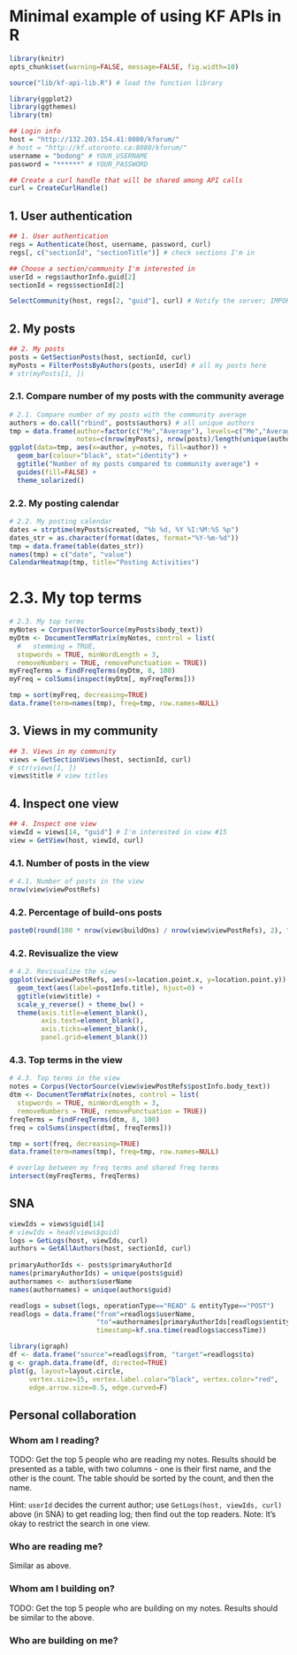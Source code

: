 Minimal example of using KF APIs in R
========================================================

```r
library(knitr)
opts_chunk$set(warning=FALSE, message=FALSE, fig.width=10)
```

```r
source("lib/kf-api-lib.R") # load the function library

library(ggplot2)
library(ggthemes)
library(tm)

## Login info
host = "http://132.203.154.41:8080/kforum/"
# host = "http://kf.utoronto.ca:8080/kforum/"
username = "bodong" # YOUR_USERNAME
password = "******" # YOUR_PASSWORD

## Create a curl handle that will be shared among API calls
curl = CreateCurlHandle()
```

## 1. User authentication

```r
## 1. User authentication
regs = Authenticate(host, username, password, curl)
regs[, c("sectionId", "sectionTitle")] # check sections I'm in

## Choose a section/community I'm interested in
userId = regs$authorInfo.guid[2]
sectionId = regs$sectionId[2]

SelectCommunity(host, regs[2, "guid"], curl) # Notify the server; IMPORTANT
```

## 2. My posts

```r
## 2. My posts
posts = GetSectionPosts(host, sectionId, curl)
myPosts = FilterPostsByAuthors(posts, userId) # all my posts here
# str(myPosts[1, ])
```

### 2.1. Compare number of my posts with the community average

```r
# 2.1. Compare number of my posts with the community average
authors = do.call("rbind", posts$authors) # all unique authors
tmp = data.frame(author=factor(c("Me","Average"), levels=c("Me","Average")),
                 notes=c(nrow(myPosts), nrow(posts)/length(unique(authors$guid))))
ggplot(data=tmp, aes(x=author, y=notes, fill=author)) +
  geom_bar(colour="black", stat="identity") + 
  ggtitle("Number of my posts compared to community average") + 
  guides(fill=FALSE) + 
  theme_solarized()
```

### 2.2. My posting calendar

```r
# 2.2. My posting calendar
dates = strptime(myPosts$created, "%b %d, %Y %I:%M:%S %p")
dates_str = as.character(format(dates, format="%Y-%m-%d"))
tmp = data.frame(table(dates_str))
names(tmp) = c("date", "value")
CalendarHeatmap(tmp, title="Posting Activities")
```

# 2.3. My top terms

```r
# 2.3. My top terms
myNotes = Corpus(VectorSource(myPosts$body_text))
myDtm <- DocumentTermMatrix(myNotes, control = list(
  #   stemming = TRUE, 
  stopwords = TRUE, minWordLength = 3, 
  removeNumbers = TRUE, removePunctuation = TRUE))
myFreqTerms = findFreqTerms(myDtm, 8, 100)
myFreq = colSums(inspect(myDtm[, myFreqTerms]))
```

```r
tmp = sort(myFreq, decreasing=TRUE)
data.frame(term=names(tmp), freq=tmp, row.names=NULL)
```


## 3. Views in my community

```r
## 3. Views in my community
views = GetSectionViews(host, sectionId, curl)
# str(views[1, ])
views$title # view titles
```

## 4. Inspect one view

```r
## 4. Inspect one view
viewId = views[14, "guid"] # I'm interested in view #15
view = GetView(host, viewId, curl)
```

### 4.1. Number of posts in the view

```r
# 4.1. Number of posts in the view
nrow(view$viewPostRefs)
```

### 4.2. Percentage of build-ons posts

```r
paste0(round(100 * nrow(view$buildOns) / nrow(view$viewPostRefs), 2), "%")
```


### 4.2. Revisualize the view

```r
# 4.2. Revisualize the view
ggplot(view$viewPostRefs, aes(x=location.point.x, y=location.point.y)) + 
  geom_text(aes(label=postInfo.title), hjust=0) + 
  ggtitle(view$title) + 
  scale_y_reverse() + theme_bw() + 
  theme(axis.title=element_blank(), 
        axis.text=element_blank(),
        axis.ticks=element_blank(), 
        panel.grid=element_blank())
```

### 4.3. Top terms in the view

```r
# 4.3. Top terms in the view
notes = Corpus(VectorSource(view$viewPostRefs$postInfo.body_text))
dtm <- DocumentTermMatrix(notes, control = list(
  stopwords = TRUE, minWordLength = 3, 
  removeNumbers = TRUE, removePunctuation = TRUE))
freqTerms = findFreqTerms(dtm, 8, 100)
freq = colSums(inspect(dtm[, freqTerms]))
```

```r
tmp = sort(freq, decreasing=TRUE)
data.frame(term=names(tmp), freq=tmp, row.names=NULL)

# overlap between my freq terms and shared freq terms
intersect(myFreqTerms, freqTerms)
```

## SNA

```r
viewIds = views$guid[14]
# viewIds = head(views$guid)
logs = GetLogs(host, viewIds, curl)
authors = GetAllAuthors(host, sectionId, curl)
    
primaryAuthorIds <- posts$primaryAuthorId
names(primaryAuthorIds) = unique(posts$guid)
authornames <- authors$userName
names(authornames) = unique(authors$guid)

readlogs = subset(logs, operationType=="READ" & entityType=="POST")
readlogs = data.frame("from"=readlogs$userName, 
                      "to"=authornames[primaryAuthorIds[readlogs$entityId]], 
                      timestamp=kf.sna.time(readlogs$accessTime))

library(igraph)
df <- data.frame("source"=readlogs$from, "target"=readlogs$to)
g <- graph.data.frame(df, directed=TRUE)
plot(g, layout=layout.circle, 
     vertex.size=15, vertex.label.color="black", vertex.color="red", 
     edge.arrow.size=0.5, edge.curved=F)
```

## Personal collaboration

### Whom am I reading?

TODO: Get the top 5 people who are reading my notes. Results should be presented as a table, with two columns - one is their first name, and the other is the count. The table should be sorted by the count, and then the name.

Hint: `userId` decides the current author; use `GetLogs(host, viewIds, curl)` above (in SNA) to get reading log; then find out the top readers. Note: It's okay to restrict the search in one view.

### Who are reading me?

Similar as above.




### Whom am I building on?

TODO: Get the top 5 people who are building on my notes. Results should be similar to the above.


### Who are building on me?





